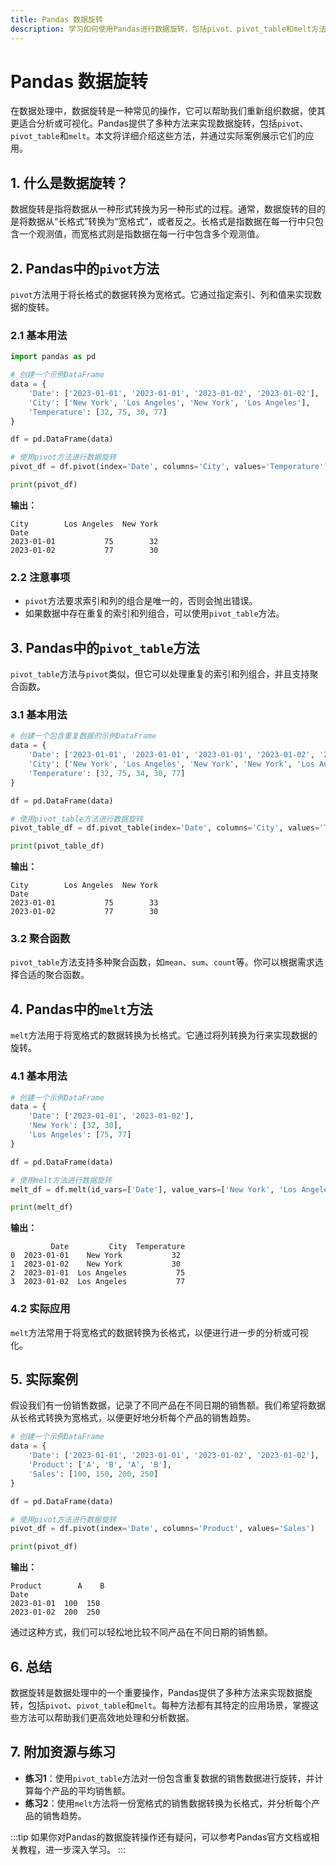 ```yaml
---
title: Pandas 数据旋转
description: 学习如何使用Pandas进行数据旋转，包括pivot、pivot_table和melt方法，以及它们的实际应用场景。
---
```


# Pandas 数据旋转

在数据处理中，数据旋转是一种常见的操作，它可以帮助我们重新组织数据，使其更适合分析或可视化。Pandas提供了多种方法来实现数据旋转，包括`pivot`、`pivot_table`和`melt`。本文将详细介绍这些方法，并通过实际案例展示它们的应用。

## 1. 什么是数据旋转？

数据旋转是指将数据从一种形式转换为另一种形式的过程。通常，数据旋转的目的是将数据从“长格式”转换为“宽格式”，或者反之。长格式是指数据在每一行中只包含一个观测值，而宽格式则是指数据在每一行中包含多个观测值。

## 2. Pandas中的`pivot`方法

`pivot`方法用于将长格式的数据转换为宽格式。它通过指定索引、列和值来实现数据的旋转。

### 2.1 基本用法

```python
import pandas as pd

# 创建一个示例DataFrame
data = {
    'Date': ['2023-01-01', '2023-01-01', '2023-01-02', '2023-01-02'],
    'City': ['New York', 'Los Angeles', 'New York', 'Los Angeles'],
    'Temperature': [32, 75, 30, 77]
}

df = pd.DataFrame(data)

# 使用pivot方法进行数据旋转
pivot_df = df.pivot(index='Date', columns='City', values='Temperature')

print(pivot_df)
```

**输出：**

```
City        Los Angeles  New York
Date                             
2023-01-01           75        32
2023-01-02           77        30
```

### 2.2 注意事项

- `pivot`方法要求索引和列的组合是唯一的，否则会抛出错误。
- 如果数据中存在重复的索引和列组合，可以使用`pivot_table`方法。

## 3. Pandas中的`pivot_table`方法

`pivot_table`方法与`pivot`类似，但它可以处理重复的索引和列组合，并且支持聚合函数。

### 3.1 基本用法

```python
# 创建一个包含重复数据的示例DataFrame
data = {
    'Date': ['2023-01-01', '2023-01-01', '2023-01-01', '2023-01-02', '2023-01-02'],
    'City': ['New York', 'Los Angeles', 'New York', 'New York', 'Los Angeles'],
    'Temperature': [32, 75, 34, 30, 77]
}

df = pd.DataFrame(data)

# 使用pivot_table方法进行数据旋转
pivot_table_df = df.pivot_table(index='Date', columns='City', values='Temperature', aggfunc='mean')

print(pivot_table_df)
```

**输出：**

```
City        Los Angeles  New York
Date                             
2023-01-01           75        33
2023-01-02           77        30
```

### 3.2 聚合函数

`pivot_table`方法支持多种聚合函数，如`mean`、`sum`、`count`等。你可以根据需求选择合适的聚合函数。

## 4. Pandas中的`melt`方法

`melt`方法用于将宽格式的数据转换为长格式。它通过将列转换为行来实现数据的旋转。

### 4.1 基本用法

```python
# 创建一个示例DataFrame
data = {
    'Date': ['2023-01-01', '2023-01-02'],
    'New York': [32, 30],
    'Los Angeles': [75, 77]
}

df = pd.DataFrame(data)

# 使用melt方法进行数据旋转
melt_df = df.melt(id_vars=['Date'], value_vars=['New York', 'Los Angeles'], var_name='City', value_name='Temperature')

print(melt_df)
```

**输出：**

```
         Date         City  Temperature
0  2023-01-01    New York           32
1  2023-01-02    New York           30
2  2023-01-01  Los Angeles           75
3  2023-01-02  Los Angeles           77
```

### 4.2 实际应用

`melt`方法常用于将宽格式的数据转换为长格式，以便进行进一步的分析或可视化。

## 5. 实际案例

假设我们有一份销售数据，记录了不同产品在不同日期的销售额。我们希望将数据从长格式转换为宽格式，以便更好地分析每个产品的销售趋势。

```python
# 创建一个示例DataFrame
data = {
    'Date': ['2023-01-01', '2023-01-01', '2023-01-02', '2023-01-02'],
    'Product': ['A', 'B', 'A', 'B'],
    'Sales': [100, 150, 200, 250]
}

df = pd.DataFrame(data)

# 使用pivot方法进行数据旋转
pivot_df = df.pivot(index='Date', columns='Product', values='Sales')

print(pivot_df)
```

**输出：**

```
Product        A    B
Date                 
2023-01-01  100  150
2023-01-02  200  250
```

通过这种方式，我们可以轻松地比较不同产品在不同日期的销售额。

## 6. 总结

数据旋转是数据处理中的一个重要操作，Pandas提供了多种方法来实现数据旋转，包括`pivot`、`pivot_table`和`melt`。每种方法都有其特定的应用场景，掌握这些方法可以帮助我们更高效地处理和分析数据。

## 7. 附加资源与练习

- **练习1**：使用`pivot_table`方法对一份包含重复数据的销售数据进行旋转，并计算每个产品的平均销售额。
- **练习2**：使用`melt`方法将一份宽格式的销售数据转换为长格式，并分析每个产品的销售趋势。

:::tip
如果你对Pandas的数据旋转操作还有疑问，可以参考Pandas官方文档或相关教程，进一步深入学习。
:::